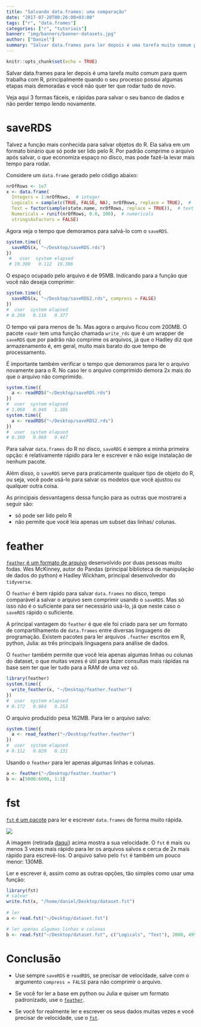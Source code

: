 ```yaml
---
title: "Salvando data.frames: uma comparação"
date: "2017-07-20T00:26:00+03:00"
tags: ["r", "data.frames"]
categories: ["r", "tutoriais"]
banner: "img/banners/banner-datasets.jpg"
author: ["Daniel"]
summary: "Salvar data.frames para ler depois é uma tarefa muito comum para quem trabalha com R. Veja aqui algumas maneiras de como fazer isso de forma rápida e de forma que possa te salvar tempo na hora de carregá-lo novamente."
---
```



```r
knitr::opts_chunk$set(echo = TRUE)
```

Salvar data.frames para ler depois é uma tarefa muito comum para quem trabalha com R,
principalmente quando o seu processo possui algumas etapas mais demoradas e você não 
quer ter que rodar tudo de novo.

Veja aqui 3 formas fáceis, e rápidas para salvar o seu banco de dados e não perder
tempo lendo novamente.

# saveRDS

Talvez a função mais conhecida para salvar objetos do R. Ela salva em um formato binário
que só pode ser lido pelo R. Por padrão comprime o arquivo após salvar, o que economiza 
espaço no disco, mas pode fazê-la levar mais tempo para rodar.

Considere um `data.frame` gerado pelo código abaixo:

```r
nrOfRows <- 1e7
x <- data.frame(
  Integers = 1:nrOfRows,  # integer
  Logicals = sample(c(TRUE, FALSE, NA), nrOfRows, replace = TRUE),  # logical
  Text = factor(sample(state.name, nrOfRows, replace = TRUE)),  # text
  Numericals = runif(nrOfRows, 0.0, 100),  # numericals
  stringsAsFactors = FALSE)
```

Agora veja o tempo que demoramos para salvá-lo com o `saveRDS`.

```r
system.time({
  saveRDS(x, "~/Desktop/saveRDS.rds")  
})
 #   user  system elapsed 
 # 19.300   0.112  19.386 
```

O espaço ocupado pelo arquivo é de 95MB. Indicando para a função que você não deseja 
comprimir:

```r
system.time({
  saveRDS(x, "~/Desktop/saveRDS2.rds", compress = FALSE)  
})
#  user  system elapsed 
# 0.260   0.116   0.377 
```

O tempo vai para menos de 1s. Mas agora o arquivo ficou com 200MB.
O pacote `readr` tem uma função chamada `write_rds` que é um wrapper de `saveRDS`
que por padrão não comprime os arquivos, já que o Hadley diz que armazenamento é,
em geral, muito mais barato do que tempo de processamento.

É importante também verificar o tempo que demoramos para ler o arquivo novamente para
o R. No caso ler o arquivo comprimido demora 2x mais do que o arquivo não comprimido.

```r
system.time({
  a <- readRDS("~/Desktop/saveRDS.rds")  
})
#  user  system elapsed 
# 1.068   0.040   1.105 
system.time({
  a <- readRDS("~/Desktop/saveRDS2.rds")  
})
#  user  system elapsed 
# 0.380   0.068   0.447 
```

Para salvar `data.frames` do R no disco, `saveRDS` é sempre a minha primeira opção:
é relativamente rápido para ler e escrever e não exige instalação de nenhum pacote.

Além disso, o `saveRDS` serve para praticamente qualquer tipo de objeto do R, ou seja,
você pode usá-lo para salvar os modelos que você ajustou ou qualquer outra coisa.

As principais desvantagens dessa função para as outras que mostrarei a seguir são:

* só pode ser lido pelo R
* não permite que você leia apenas um subset das linhas/ colunas.

# feather

[`feather` é um formato de arquivo](https://github.com/wesm/feather) desenvolvido por duas pessoas muito fodas. Wes McKinney,
autor do Pandas (principal biblioteca de manipulação de dados do python) e Hadley Wickham,
principal desenvolvedor do `tidyverse`. 

O `feather` é bem rápido para salvar `data.frames` no disco, tempo comparável a
salvar o arquivo sem comprimir usando o `saveRDS`. Mas só isso não é o suficiente para
ser necessário usá-lo, já que neste caso o `saveRDS` rápido o suficiente.

A principal vantagem do `feather` é que ele foi criado para ser um formato de 
compartilhamento de `data.frames` entre diversas linguagens de programação. Existem
pacotes para ler arquivos `.feather` escritos em R, python, Julia: as três principais
linguagens para análise de dados.

O `feather` também permite que você leia apenas algumas linhas ou colunas do dataset, o
que muitas vezes é útil para fazer consultas mais rápidas na base sem ter que ler tudo para
a RAM de uma vez só.

```r
library(feather)
system.time({
  write_feather(x, "~/Desktop/feather.feather")
})
#  user  system elapsed 
# 0.172   0.084   0.253 
```

O arquivo produzido pesa 162MB. Para ler o arquivo salvo:

```r
system.time({
  a <- read_feather("~/Desktop/feather.feather")
})
#  user  system elapsed 
# 0.112   0.020   0.131 
```

Usando o `feather` para ler apenas algumas linhas e colunas.

```r
a <- feather("~/Desktop/feather.feather")
b <- a[5000:6000, 1:3]
```

# fst

[`fst` é um pacote](https://github.com/fstpackage/fst) para ler e escrever `data.frames` de forma muito rápida.

![](/img/escrevendodfs/README-speedCode-1.png)

A imagem (retirada [daqui](https://github.com/fstpackage/fst)) acima mostra a sua velocidade. O `fst` é mais ou menos 3 vezes mais rápido 
para ler os arquivos salvos e cerca de 2x mais rápido para escrevê-los. O arquivo 
salvo pelo `fst` é também um pouco menor: 130MB.

Ler e escrever é, assim como as outras opções, tão simples como usar uma função:

```r
library(fst)
# salvar
write.fst(x, "/home/daniel/Desktop/dataset.fst")
  
# ler
a <- read.fst("~/Desktop/dataset.fst")

# ler apenas algumas linhas e colunas
b <- read.fst("~/Desktop/dataset.fst", c("Logicals", "Text"), 2000, 4990) 
```

# Conclusão

* Use sempre `saveRDS` e `readRDS`, se precisar de velocidade, salve com o argumento
`compress = FALSE` para não comprimir o arquivo.

* Se você for ler a base em python ou Julia e quiser um formato padronizado, 
use o [`feather`](https://github.com/wesm/feather). 

* Se você for realmente ler e escrever os seus dados muitas vezes e você precisar
de velocidade, use o [`fst`](https://github.com/fstpackage/fst).

